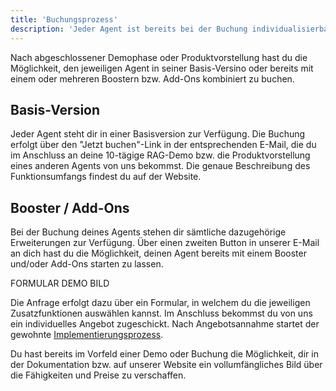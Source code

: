 ```yaml
---
title: 'Buchungsprozess'
description: 'Jeder Agent ist bereits bei der Buchung individualisierbar.'
---
```


Nach abgeschlossener Demophase oder Produktvorstellung hast du die Möglichkeit, den jeweiligen Agent in seiner Basis-Versino oder bereits mit einem oder mehreren Boostern bzw. Add-Ons kombiniert zu buchen. 

## Basis-Version

Jeder Agent steht dir in einer Basisversion zur Verfügung. Die Buchung erfolgt über den "Jetzt buchen"-Link in der entsprechenden E-Mail, die du im Anschluss an deine 10-tägige RAG-Demo bzw. die Produktvorstellung eines anderen Agents von uns bekommst. Die genaue Beschreibung des Funktionsumfangs findest du auf der Website.

## Booster / Add-Ons

Bei der Buchung deines Agents stehen dir sämtliche dazugehörige Erweiterungen zur Verfügung. Über einen zweiten Button in unserer E-Mail an dich hast du die Möglichkeit, deinen Agent bereits mit einem Booster und/oder Add-Ons starten zu lassen.

FORMULAR DEMO BILD

Die Anfrage erfolgt dazu über ein Formular, in welchem du die jeweiligen Zusatzfunktionen auswählen kannst. Im Anschluss bekommst du von uns ein individuelles Angebot zugeschickt. Nach Angebotsannahme startet der gewohnte <a href="/implementierung">Implementierungsprozess</a>.

<Tip>Du hast bereits im Vorfeld einer Demo oder Buchung die Möglichkeit, dir in der Dokumentation bzw. auf unserer Website ein vollumfängliches Bild über die Fähigkeiten und Preise  zu verschaffen.</Tip>

